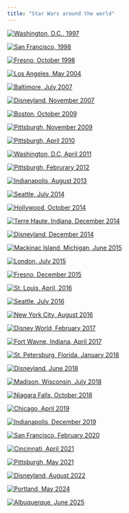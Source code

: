 ```yaml
---
title: "Star Wars around the world"
---
```


::: {layout-ncol="2"}
[![Washington, D.C., 1997](./photos/01-smithsonian.jpg)](./photos/01-smithsonian.jpg)

[![San Francisco, 1998](./photos/02-sfmayhew.jpg)](./photos/02-sfmayhew.jpg)

[![Fresno, October 1998](./photos/03-fresno.jpg)](./photos/03-fresno.jpg)

[![Los Angeles, May 2004](./photos/04-e3.jpg)](./photos/04-e3.jpg)

[![Baltimore, July 2007](./photos/05-baltimore.jpg)](./photos/05-baltimore.jpg)

[![Disneyland, November 2007](./photos/06-disneyland.jpg)](./photos/06-disneyland.jpg)

[![Boston, October 2009](./photos/07-boston.jpg)](./photos/07-boston.jpg)

[![Pittsburgh, November 2009](./photos/08-concert.jpg)](./photos/08-concert.jpg)

[![Pittsburgh, April 2010](./photos/09-sciencecenter.jpg)](./photos/09-sciencecenter.jpg)

[![Washington, D.C, April 2011](./photos/10-smithsonian2011.jpg)](./photos/10-smithsonian2011.jpg)

[![Pittsburgh, Februrary 2012](./photos/11-episodei3d.jpg)](./photos/11-episodei3d.jpg)

[![Indianapolis, August 2013](./photos/12-indy.jpg)](./photos/12-indy.jpg)

[![Seattle, July 2014](./photos/13-seattle.jpg)](./photos/13-seattle.jpg)

[![Hollywood, October 2014](./photos/14-hollywood.jpg)](./photos/14-hollywood.jpg)

[![Terre Haute, Indiana, December 2014](./photos/15-terrehaute.jpg)](./photos/15-terrehaute.jpg)

[![Disneyland, December 2014](./photos/16-disneyland2014.jpg)](./photos/16-disneyland2014.jpg)

[![Mackinac Island, Michigan, June 2015](./photos/17-mackinac.jpg)](./photos/17-mackinac.jpg)

[![London, July 2015](./photos/18-london.jpg)](./photos/18-london.jpg)

[![Fresno, December 2015](./photos/19-fresnoTFA.jpg)](./photos/19-fresnoTFA.jpg)

[![St. Louis, April, 2016](./photos/20-stlouis.jpg)](./photos/20-stlouis.jpg)

[![Seattle, July 2016](./photos/21-seattle.jpg)](./photos/21-seattle.jpg)

[![New York City, August 2016](./photos/22-nyc.jpg)](./photos/22-nyc.jpg)

[![Disney World, February 2017](./photos/23-disneyworld17.jpg)](./photos/23-disneyworld17.jpg)

[![Fort Wayne, Indiana, April 2017](./photos/24-ftwayne.jpg)](./photos/24-ftwayne.jpg)

[![St. Petersburg, Florida, January 2018](./photos/25-stpetersburg.jpg)](./photos/25-stpetersburg.jpg)

[![Disneyland, June 2018](./photos/26-disneyland2018.jpg)](./photos/26-disneyland2018.jpg)

[![Madison, Wisconsin, July 2018](./photos/27-madison.jpg)](./photos/27-madison.jpg)

[![Niagara Falls, October 2018](./photos/28-niagara.jpg)](./photos/28-niagara.jpg)

[![Chicago, April 2019](./photos/29-chicago.jpg)](./photos/29-chicago.jpg)

[![Indianapolis, December 2019](./photos/30-indy2019.jpg)](./photos/30-indy2019.jpg)

[![San Francisco, February 2020](./photos/31-lucasfilm.jpg)](./photos/31-lucasfilm.jpg)

[![Cincinnati, April 2021](./photos/32-cincinnati.jpg)](./photos/32-cincinnati.jpg)

[![Pittsburgh, May 2021](./photos/33-pittsburgh21.jpg)](./photos/33-pittsburgh21.jpg)

[![Disneyland, August 2022](./photos/34-disneyland22.jpeg)](./photos/34-disneyland22.jpeg)

[![Portland, May 2024](./photos/35-portland.jpeg)](./photos/35-portland.jpeg)

[![Albuquerque, June 2025](./photos/36-abq.jpg)](./photos/36-abq.jpg)
:::
